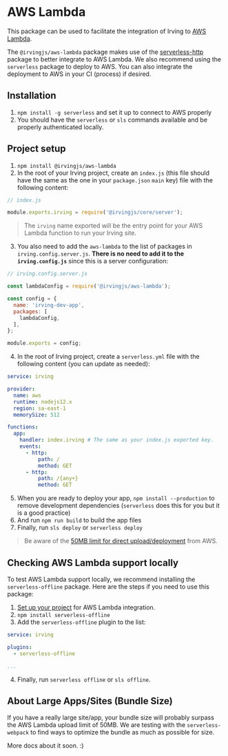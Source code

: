 <Meta title="Deployment and Hosting|AWS Lambda" />

# AWS Lambda
This package can be used to facilitate the integration of Irving to [AWS Lambda](https://aws.amazon.com/lambda/).

The `@irvingjs/aws-lambda` package makes use of the [serverless-http](https://www.npmjs.com/package/serverless-http) package to better integrate to AWS Lambda. We also recommend using the `serverless` package to deploy to AWS. You can also integrate the deployment to AWS in your CI (process) if desired.

## Installation
1. `npm install -g serverless` and set it up to connect to AWS properly
2. You should have the `serverless` or `sls` commands available and be properly authenticated locally.

## Project setup
1. `npm install @irvingjs/aws-lambda`
2. In the root of your Irving project, create an `index.js` (this file should have the same as the one in your `package.json` `main` key) file with the following content:
```javascript
// index.js

module.exports.irving = require('@irvingjs/core/server');
```
> The `irving` name exported will be the entry point for your AWS Lambda function to run your Irving site.
3. You also need to add the `aws-lambda` to the list of packages in `irving.config.server.js`. **There is no need to add it to the `irving.config.js`** since this is a server configuration:
```javascript
// irving.config.server.js

const lambdaConfig = require('@irvingjs/aws-lambda');

const config = {
  name: 'irving-dev-app',
  packages: [
    lambdaConfig,
  ],
};

module.exports = config;
```
4. In the root of Irving project, create a `serverless.yml` file with the following content (you can update as needed):
```yml
service: irving

provider:
  name: aws
  runtime: nodejs12.x
  region: sa-east-1
  memorySize: 512

functions:
  app:
    handler: index.irving # The same as your index.js exported key.
    events:
      - http:
          path: /
          method: GET
      - http:
          path: /{any+}
          method: GET
```
5. When you are ready to deploy your app, `npm install --production` to remove development dependencies (`serverless` does this for you but it is a good practice)
6. And run `npm run build` to build the app files
7. Finally, run `sls deploy` or `serverless deploy`

> Be aware of the [50MB limit for direct upload/deployment](https://docs.aws.amazon.com/lambda/latest/dg/gettingstarted-limits.html) from AWS.

## Checking AWS Lambda support locally

To test AWS Lambda support locally, we recommend installing the `serverless-offline` package. Here are the steps if you need to use this package:

1. [Set up your project](#Project-setup) for AWS Lambda integration.
2. `npm install serverless-offline`
3. Add the `serverless-offline` plugin to the list:
```yml
service: irving

plugins:
  - serverless-offline

...
```
4. Finally, run `serverless offline` or `sls offline`.

## About Large Apps/Sites (Bundle Size)

If you have a really large site/app, your bundle size will probably surpass the AWS Lambda upload limit of 50MB. We are testing with the `serverless-webpack` to find ways to optimize the bundle as much as possible for size.

More docs about it soon. :)
